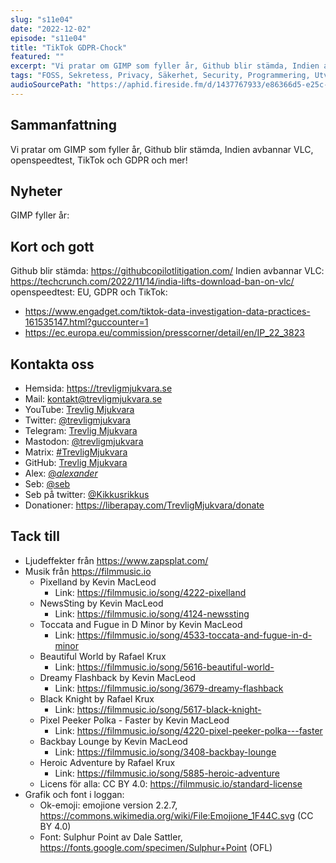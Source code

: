 ```yaml
---
slug: "s11e04"
date: "2022-12-02"
episode: "s11e04"
title: "TikTok GDPR-Chock"
featured: ""
excerpt: "Vi pratar om GIMP som fyller år, Github blir stämda, Indien avbannar VLC, openspeedtest, TikTok och GDPR och mer!"
tags: "FOSS, Sekretess, Privacy, Säkerhet, Security, Programmering, Utveckling, Mjukvara, Technology, Linux, Open Source, GIMP, TikTok, VLC, OpenSpeedTest"
audioSourcePath: "https://aphid.fireside.fm/d/1437767933/e86366d5-e25c-4aab-9a13-33b7144ac160/d531b3d5-e1ed-4502-85c5-16575ba1a31c.mp3"
---
```


## Sammanfattning
Vi pratar om GIMP som fyller år, Github blir stämda, Indien avbannar VLC, openspeedtest, TikTok och GDPR och mer!

## Nyheter
GIMP fyller år: 

## Kort och gott
Github blir stämda: https://githubcopilotlitigation.com/
Indien avbannar VLC: https://techcrunch.com/2022/11/14/india-lifts-download-ban-on-vlc/
openspeedtest:
EU, GDPR och TikTok: 
  - https://www.engadget.com/tiktok-data-investigation-data-practices-161535147.html?guccounter=1
  - https://ec.europa.eu/commission/presscorner/detail/en/IP_22_3823

## Kontakta oss

- Hemsida: https://trevligmjukvara.se
- Mail: kontakt@trevligmjukvara.se
- YouTube: [Trevlig Mjukvara](https://www.youtube.com/channel/UCRVmpkj-XM6UhUCjGiL3hhQ)
- Twitter: [@trevligmjukvara](https://twitter.com/trevligmjukvara)
- Telegram: [Trevlig Mjukvara](https://t.me/trevligmjukvara)
- Mastodon: [@trevligmjukvara](https://fikaverse.club/@trevligmjukvara)
- Matrix: [#TrevligMjukvara](https://matrix.to/#/%23TrevligMjukvara:matrix.org)
- GitHub: [Trevlig Mjukvara](https://github.com/trevligmjukvara)
- Alex: [@_alexander_](https://mastodon.online/@_alexander_)
- Seb: [@seb](https://social.gelotte.dev/@seb)
- Seb på twitter: [@Kikkusrikkus](https://twitter.com/Kikkusrikkus)
- Donationer: https://liberapay.com/TrevligMjukvara/donate

## Tack till

- Ljudeffekter från https://www.zapsplat.com/
- Musik från https://filmmusic.io
  - Pixelland by Kevin MacLeod
    - Link: https://filmmusic.io/song/4222-pixelland
  - NewsSting by Kevin MacLeod
    - Link: https://filmmusic.io/song/4124-newssting
  - Toccata and Fugue in D Minor by Kevin MacLeod
    - Link: https://filmmusic.io/song/4533-toccata-and-fugue-in-d-minor
  - Beautiful World by Rafael Krux
    - Link: https://filmmusic.io/song/5616-beautiful-world-
  - Dreamy Flashback by Kevin MacLeod
    - Link: https://filmmusic.io/song/3679-dreamy-flashback
  - Black Knight by Rafael Krux
    - Link: https://filmmusic.io/song/5617-black-knight-
  - Pixel Peeker Polka - Faster by Kevin MacLeod
    - Link: https://filmmusic.io/song/4220-pixel-peeker-polka---faster
  - Backbay Lounge by Kevin MacLeod
    - Link: https://filmmusic.io/song/3408-backbay-lounge
  - Heroic Adventure by Rafael Krux
    - Link: https://filmmusic.io/song/5885-heroic-adventure
  - Licens för alla: CC BY 4.0: https://filmmusic.io/standard-license
- Grafik och font i loggan:
  - Ok-emoji: emojione version 2.2.7, https://commons.wikimedia.org/wiki/File:Emojione_1F44C.svg (CC BY 4.0)
  - Font: Sulphur Point av Dale Sattler, https://fonts.google.com/specimen/Sulphur+Point (OFL)
